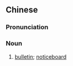 ==Chinese==
{{zh-forms|s=布告栏|t2=布告欄|type=21}}

===Pronunciation===
{{zh-pron
|m=bùgàolán,er=y
|c=bou3 gou3 laan4
|cat=n
}}

===Noun===
{{zh-noun}}

# [[bulletin]]; [[noticeboard]]